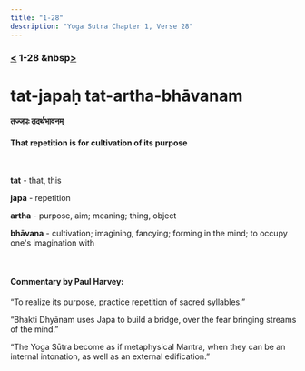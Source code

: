 ```yaml
---
title: "1-28"
description: "Yoga Sutra Chapter 1, Verse 28"
---
```


### [<](/Chapter-1/1-27) 1-28 &nbsp[>](/Chapter-1/1-29/)

# tat-japaḥ tat-artha-bhāvanam

#### तज्जपः तदर्थभावनम्

#### That repetition is for cultivation of its purpose

<br />

**tat** - that, this <br />

**japa** - repetition <br />

**artha** - purpose, aim; meaning; thing, object <br />

**bhāvana** - cultivation; imagining, fancying; forming in the mind; to occupy one's imagination with <br />

<br />

#### Commentary by Paul Harvey:

“To realize its purpose,
practice repetition of sacred syllables.”

“Bhakti Dhyānam uses Japa to build a bridge,
over the fear bringing streams of the mind.”

“The Yoga Sūtra become as if metaphysical Mantra,
when they can be an internal intonation,
as well as an external edification.”
